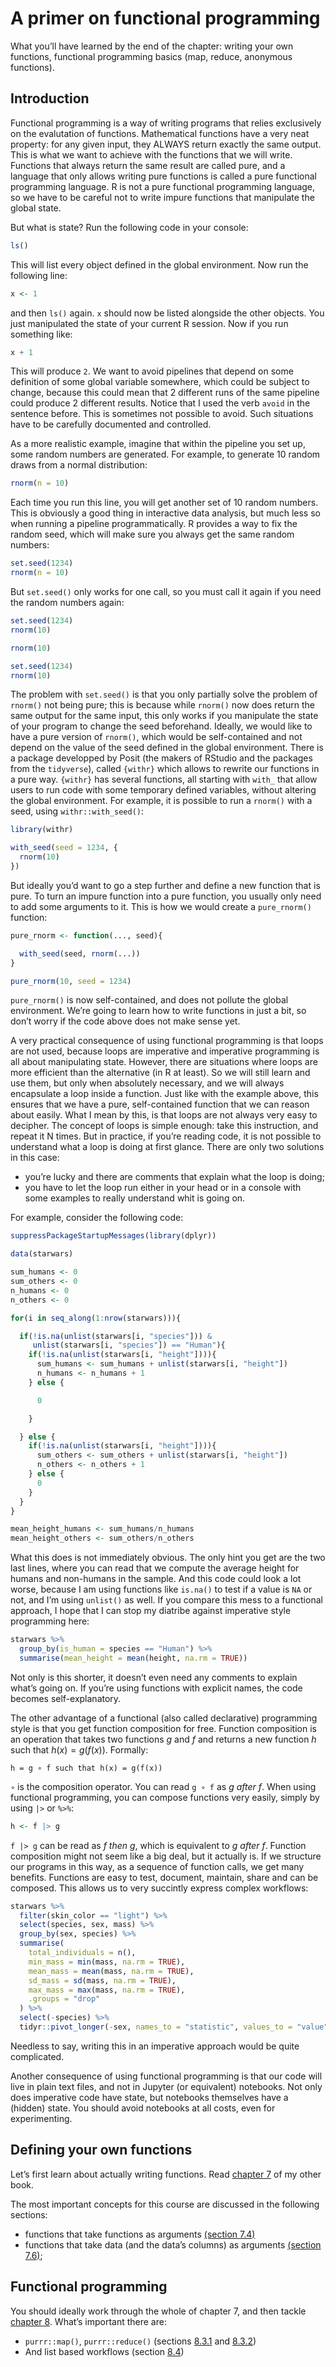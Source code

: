 # A primer on functional programming

What you'll have learned by the end of the chapter: writing your own functions, functional programming basics (map, reduce, anonymous functions).

## Introduction

Functional programming is a way of writing programs that relies exclusively on the evalutation of functions. Mathematical
functions have a very neat property: for any given input, they ALWAYS return exactly the same output.
This is what we want to achieve with the functions that we will write. Functions that always 
return the same result are called pure, and a language that only allows writing pure functions
is called a pure functional programming language. R is not a pure functional programming language,
so we have to be careful not to write impure functions that manipulate the global state.

But what is state? Run the following code in your console:

```r
ls()
```

This will list every object defined in the global environment. Now run the following line:

```r

x <- 1

```

and then `ls()` again. `x` should now be listed alongside the other objects. You just manipulated the state 
of your current R session. Now if you run something like:

```r

x + 1

```

This will produce `2`. We want to avoid pipelines that depend on some definition of some global variable somewhere,
which could be subject to change, because this could mean that 2 different runs of the same pipeline could 
produce 2 different results. Notice that I used the verb `avoid` in the sentence before. This is 
sometimes not possible to avoid. Such situations have to be carefully documented and controlled.

As a more realistic example, imagine that within the pipeline you set up, some random numbers are generated.
For example, to generate 10 random draws from a normal distribution:

```r
rnorm(n = 10)
```

Each time you run this line, you will get another set of 10 random numbers. This is obviously a good thing
in interactive data analysis, but much less so when running a pipeline programmatically. R provides a way to fix the 
random seed, which will make sure you always get the same random numbers:

```r
set.seed(1234)
rnorm(n = 10)
```

But `set.seed()` only works for one call, so you must call it again if you need the random numbers again:

```r
set.seed(1234)
rnorm(10)

rnorm(10)

set.seed(1234)
rnorm(10)
```

The problem with `set.seed()` is that you only partially solve the problem of `rnorm()` not being pure;
this is because while `rnorm()` now does return the same output for the same input, this only works
if you manipulate the state of your program to change the seed beforehand. Ideally, we would like to have a 
pure version of `rnorm()`, which would be self-contained and not depend on the value of the seed
defined in the global environment. There is a package developped by Posit (the makers of RStudio and
the packages from the `tidyverse`), called `{withr}` which allows to rewrite our functions in a 
pure way. `{withr}` has several functions, all starting with `with_` that allow users to run
code with some temporary defined variables, without altering the global environment. For example,
it is possible to run a `rnorm()` with a seed, using `withr::with_seed()`:

```r
library(withr)

with_seed(seed = 1234, {
  rnorm(10)
})
```

But ideally you’d want to go a step further and define a new function that is pure. To turn
an impure function into a pure function, you usually only need to add some arguments to it.
This is how we would create a `pure_rnorm()` function:

```r
pure_rnorm <- function(..., seed){

  with_seed(seed, rnorm(...))
}

pure_rnorm(10, seed = 1234)
```

`pure_rnorm()` is now self-contained, and does not pollute the global environment. We’re going to learn
how to write functions in just a bit, so don’t worry if the code above does not make sense yet.

A very practical consequence of using functional programming is that loops are not used, because
loops are imperative and imperative programming is all about manipulating state. However, there are
situations where loops are more efficient than the alternative (in R at least). So we will still
learn and use them, but only when absolutely necessary, and we will always encapsulate a loop inside
a function. Just like with the example above, this ensures that we have a pure, self-contained
function that we can reason about easily. What I mean by this, is that loops are not always very
easy to decipher. The concept of loops is simple enough: take this instruction, and repeat it 
N times. But in practice, if you’re reading code, it is not possible to understand what a loop is
doing at first glance. There are only two solutions in this case: 

- you’re lucky and there are comments that explain what the loop is doing;
- you have to let the loop run either in your head or in a console with some examples to really understand whit is going on.

For example, consider the following code:

```r
suppressPackageStartupMessages(library(dplyr))

data(starwars)

sum_humans <- 0
sum_others <- 0
n_humans <- 0
n_others <- 0

for(i in seq_along(1:nrow(starwars))){

  if(!is.na(unlist(starwars[i, "species"])) &
     unlist(starwars[i, "species"]) == "Human"){
    if(!is.na(unlist(starwars[i, "height"]))){
      sum_humans <- sum_humans + unlist(starwars[i, "height"])
      n_humans <- n_humans + 1
    } else {

      0

    }

  } else {
    if(!is.na(unlist(starwars[i, "height"]))){
      sum_others <- sum_others + unlist(starwars[i, "height"])
      n_others <- n_others + 1
    } else {
      0
    }
  }
}

mean_height_humans <- sum_humans/n_humans
mean_height_others <- sum_others/n_others
```

What this does is not immediately obvious. The only hint you get are the two last lines, where you can
read that we compute the average height for humans and non-humans in the sample. And this code could
look a lot worse, because I am using functions like `is.na()` to test if a value is `NA` or not, and I’m 
using `unlist()` as well. If you compare this mess to a functional approach, I hope that I can stop my
diatribe against imperative style programming here:

```r
starwars %>%
  group_by(is_human = species == "Human") %>%
  summarise(mean_height = mean(height, na.rm = TRUE))
```

Not only is this shorter, it doesn’t even need any comments to explain what’s going on. If you’re using
functions with explicit names, the code becomes self-explanatory.

The other advantage of a functional (also called declarative) programming style is that you get function
composition for free. Function composition is an operation that takes two functions *g* and *f* and
returns a new function *h* such that $h(x) = g(f(x))$. Formally:

```
h = g ∘ f such that h(x) = g(f(x))
```

`∘` is the composition operator. You can read `g ∘ f` as *g after f*. When using functional programming, 
you can compose functions very easily, simply by using `|>` or `%>%`:

```r
h <- f |> g
```

`f |> g` can be read as *f then g*, which is equivalent to *g after f*. Function composition might
not seem like a big deal, but it actually is. If we structure our programs in this way, as a sequence
of function calls, we get many benefits. Functions are easy to test, document, maintain, share and 
can be composed. This allows us to very succintly express complex workflows:

```r
starwars %>%
  filter(skin_color == "light") %>%
  select(species, sex, mass) %>%
  group_by(sex, species) %>%
  summarise(
    total_individuals = n(),
    min_mass = min(mass, na.rm = TRUE),
    mean_mass = mean(mass, na.rm = TRUE),
    sd_mass = sd(mass, na.rm = TRUE),
    max_mass = max(mass, na.rm = TRUE),
    .groups = "drop"
  ) %>%
  select(-species) %>%
  tidyr::pivot_longer(-sex, names_to = "statistic", values_to = "value")
```

Needless to say, writing this in an imperative approach would be quite complicated.

Another consequence of using functional programming is that our code will live in plain text files, 
and not in Jupyter (or equivalent) notebooks. Not only does imperative code have state, but notebooks 
themselves have a (hidden) state. You should avoid notebooks at all costs, even for experimenting.

## Defining your own functions

Let's first learn about actually writing functions. 
Read [chapter 7](https://b-rodrigues.github.io/modern_R/defining-your-own-functions.html)
of my other book. 

The most important concepts for this course are discussed in the following sections:

- functions that take functions as arguments [(section 7.4)](https://b-rodrigues.github.io/modern_R/defining-your-own-functions.html#functions-that-take-functions-as-arguments-writing-your-own-higher-order-functions)
- functions that take data (and the data's columns) as arguments [(section 7.6)](https://b-rodrigues.github.io/modern_R/defining-your-own-functions.html#functions-that-take-columns-of-data-as-arguments);

## Functional programming

You should ideally work through the whole of chapter 7, and then tackle
[chapter 8](https://b-rodrigues.github.io/modern_R/functional-programming.html).
What's important there are:

- `purrr::map()`, `purrr::reduce()` (sections [8.3.1](https://b-rodrigues.github.io/modern_R/functional-programming.html#doing-away-with-loops-the-map-family-of-functions) and [8.3.2](https://b-rodrigues.github.io/modern_R/functional-programming.html#reducing-with-purrr))
- And list based workflows (section [8.4](https://b-rodrigues.github.io/modern_R/functional-programming.html#functional-programming-and-plotting))
